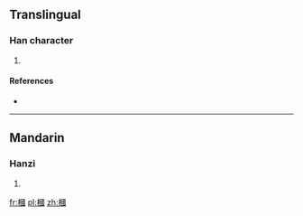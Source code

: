 ==Translingual==

===Han character===
{{Han char|rn=75|rad=木|as=11|sn=15|four=46900|canj=DWIM}}

# {{defn|Han|sort=木11}}

====References====
* {{Han ref|kx=0548.030|dkj=15382|dj=0935.220|hdz=21280.020|uh=69F6|ud=27126|bh=E5EB|bd=58859}}

----

==Mandarin==

===Hanzi===
{{cmn-hanzi|pin=[[kuì]] ([[kui4]])|wg=k'uei<sup>4</sup>}}

# {{defn|lang=cmn|sort=木11}}

[[fr:槶]]
[[pl:槶]]
[[zh:槶]]